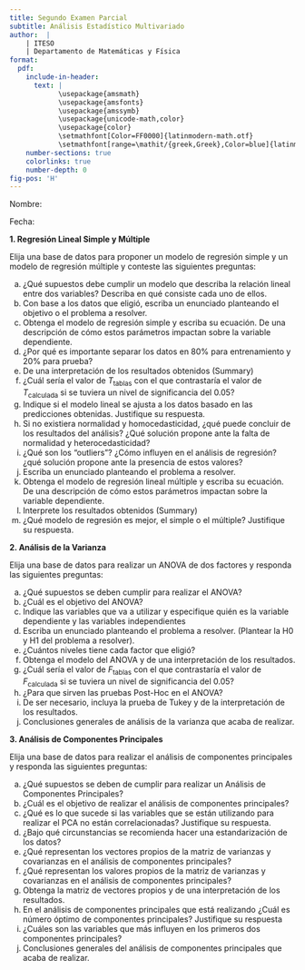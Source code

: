 ```yaml
---
title: Segundo Examen Parcial
subtitle: Análisis Estadístico Multivariado
author:  |
    | ITESO
    | Departamento de Matemáticas y Física  
format:
  pdf: 
    include-in-header: 
      text: |
            \usepackage{amsmath}
            \usepackage{amsfonts}
            \usepackage{amssymb}
            \usepackage{unicode-math,color}
            \usepackage{color}
            \setmathfont[Color=FF0000]{latinmodern-math.otf}
            \setmathfont[range=\mathit/{greek,Greek},Color=blue]{latinmodern-math.otf} % sets greek letters to blue
    number-sections: true
    colorlinks: true
    number-depth: 0
fig-pos: 'H'
---
```


Nombre:

Fecha:


**1. Regresión Lineal Simple y Múltiple**

Elija una base de datos para proponer un modelo de regresión simple y un modelo de regresión múltiple y conteste las siguientes preguntas:

a) ¿Qué supuestos debe cumplir un modelo que describa la relación lineal entre dos variables? Describa en qué consiste cada uno de ellos.
b) Con base a los datos que eligió, escriba un enunciado planteando el objetivo o el problema a resolver.
c) Obtenga el modelo de regresión simple y escriba su ecuación. De una descripción de cómo estos parámetros impactan sobre la variable dependiente.
d) ¿Por qué es importante separar los datos en 80% para entrenamiento y 20% para prueba?
e) De una interpretación de los resultados obtenidos (Summary)
f) ¿Cuál sería el valor de $T_\text{tablas}$ con el que contrastaría el valor de $T_\text{calculada}$ si se tuviera un nivel de significancia del 0.05? 
g) Indique si el modelo lineal se ajusta a los datos basado en las predicciones obtenidas. Justifique su respuesta.
h) Si no existiera normalidad y homocedasticidad, ¿qué puede concluir de los resultados del análisis? ¿Qué solución propone ante la falta de normalidad y heterocedasticidad?
i) ¿Qué son los “outliers”? ¿Cómo influyen en el análisis de regresión? ¿qué solución propone ante la presencia de estos valores?
j) Escriba un enunciado planteando el problema a resolver.
k) Obtenga el modelo de regresión lineal múltiple y escriba su ecuación. De una descripción de cómo estos parámetros impactan sobre la variable dependiente.
l) Interprete los resultados obtenidos (Summary)
m) ¿Qué modelo de regresión es mejor, el simple o el múltiple? Justifique su respuesta.

**2. Análisis de la Varianza**

Elija una base de datos para realizar un ANOVA de dos factores y responda las siguientes preguntas:

a) ¿Qué supuestos se deben cumplir para realizar el ANOVA?
b) ¿Cuál es el objetivo del ANOVA?
c) Indique las variables que va a utilizar y especifique quién es la variable dependiente y las variables independientes
d) Escriba un enunciado planteando el problema a resolver. (Plantear la H0 y H1 del problema a resolver).
e) ¿Cuántos niveles tiene cada factor que eligió?
f) Obtenga el modelo del ANOVA y de una interpretación de los resultados.
g) ¿Cuál sería el valor de $F_\text{tablas}$ con el que contrastaría el valor de $F_\text{calculada}$ si se tuviera un nivel de significancia del 0.05?
h) ¿Para que sirven las pruebas Post-Hoc en el ANOVA?
i) De ser necesario, incluya la prueba de Tukey y de la interpretación de los resultados.
j) Conclusiones generales de análisis de la varianza que acaba de realizar.

**3. Análisis de Componentes Principales**

Elija una base de datos para realizar el análisis de componentes principales y responda las siguientes preguntas:

a) ¿Qué supuestos se deben de cumplir para realizar un Análisis de Componentes Principales?
b) ¿Cuál es el objetivo de realizar el análisis de componentes principales?
c) ¿Qué es lo que sucede si las variables que se están utilizando para realizar el PCA no están correlacionadas? Justifique su respuesta.
d) ¿Bajo qué circunstancias se recomienda hacer una estandarización de los datos?
e) ¿Qué representan los vectores propios de la matriz de varianzas y covarianzas en el análisis de componentes principales?
f) ¿Qué representan los valores propios de la matriz de varianzas y covarianzas en el análisis de componentes principales?
g) Obtenga la matriz de vectores propios y de una interpretación de los resultados.
h) En el análisis de componentes principales que está realizando ¿Cuál es número óptimo de componentes principales? Justifique su respuesta
i) ¿Cuáles son las variables que más influyen en los primeros dos componentes principales?
j) Conclusiones generales del análisis de componentes principales que acaba de realizar.